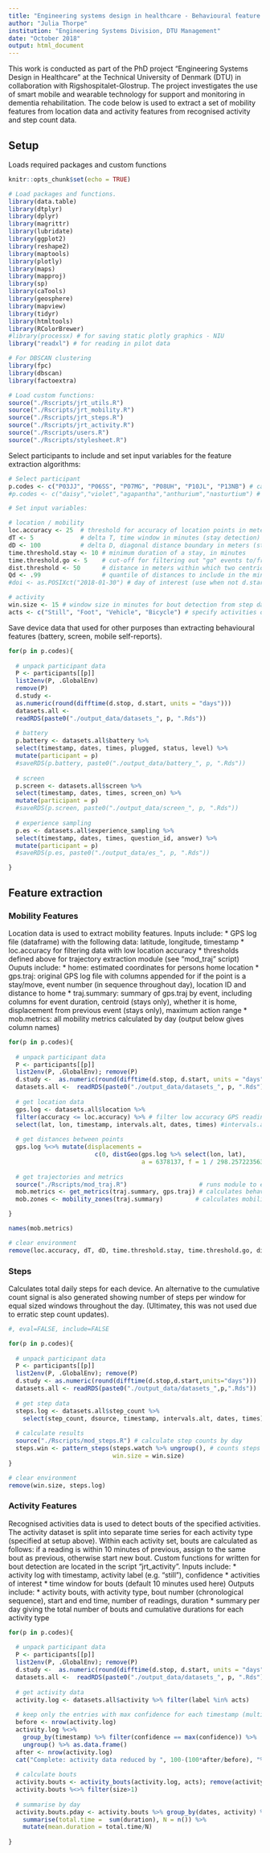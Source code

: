 ```yaml
---
title: "Engineering systems design in healthcare - Behavioural feature extraction"
author: "Julia Thorpe"
institution: "Engineering Systems Division, DTU Management"
date: "October 2018"
output: html_document
---
```


This work is conducted as part of the PhD project "Engineering Systems Design in Healthcare" at the Technical University of Denmark (DTU) in collaboration with Rigshospitalet-Glostrup. The project investigates the use of smart mobile and wearable technology for support and monitoring in dementia rehabilitation. The code below is used to extract a set of mobility features from location data and activity features from recognised activity and step count data.


## Setup

Loads required packages and custom functions

```r
knitr::opts_chunk$set(echo = TRUE)

# Load packages and functions.
library(data.table)
library(dtplyr)
library(dplyr)
library(magrittr)
library(lubridate)
library(ggplot2)
library(reshape2)
library(maptools)
library(plotly)
library(maps)
library(mapproj)
library(sp)
library(caTools)
library(geosphere) 
library(mapview) 
library(tidyr) 
library(htmltools)
library(RColorBrewer)
#library(processx) # for saving static plotly graphics - NIU 
library("readxl") # for reading in pilot data

# For DBSCAN clustering
library(fpc)
library(dbscan)
library(factoextra)

# Load custom functions:
source("./Rscripts/jrt_utils.R")
source("./Rscripts/jrt_mobility.R")
source("./Rscripts/jrt_steps.R")
source("./Rscripts/jrt_activity.R")
source("./Rscripts/users.R")
source("./Rscripts/stylesheet.R")

```


Select participants to include and set input variables for the feature extraction algorithms:

```r

# Select participant
p.codes <- c("P03JJ", "P06SS", "P07MG", "P08UH", "P10JL", "P13NB") # case studies
#p.codes <- c("daisy","violet","agapantha","anthurium","nasturtium") # pilot

# Set input variables:

# location / mobility
loc.accuracy <- 25  # threshold for accuracy of location points in meters
dT <- 5             # delta T, time window in minutes (stay detection)
dD <- 100           # delta D, diagonal distance boundary in meters (stay detection)
time.threshold.stay <- 10 # minimum duration of a stay, in minutes
time.threshold.go <- 5    # cut-off for filtering out "go" events to/from same location, in minutes
dist.threshold <- 50      # distance in meters within which two centriods belong to same stay location
Qd <- .99                 # quantile of distances to include in the minimum convex polygon
#doi <- as.POSIXct("2018-01-30") # day of interest (use when not d.start)

# activity
win.size <- 15 # window size in minutes for bout detection from step data
acts <- c("Still", "Foot", "Vehicle", "Bicycle") # specify activities of interest


```


Save device data that used for other purposes than extracting behavioural features (battery, screen, mobile self-reports).

```r

for(p in p.codes){
  
  # unpack participant data
  P <- participants[[p]]
  list2env(P, .GlobalEnv)
  remove(P)
  d.study <-
  as.numeric(round(difftime(d.stop, d.start, units = "days")))
  datasets.all <-
  readRDS(paste0("./output_data/datasets_", p, ".Rds"))
  
  # battery
  p.battery <- datasets.all$battery %>%
  select(timestamp, dates, times, plugged, status, level) %>%
  mutate(participant = p)
  #saveRDS(p.battery, paste0("./output_data/battery_", p, ".Rds"))
  
  # screen
  p.screen <- datasets.all$screen %>%
  select(timestamp, dates, times, screen_on) %>%
  mutate(participant = p)
  #saveRDS(p.screen, paste0("./output_data/screen_", p, ".Rds"))
  
  # experience sampling
  p.es <- datasets.all$experience_sampling %>%
  select(timestamp, dates, times, question_id, answer) %>%
  mutate(participant = p)
  #saveRDS(p.es, paste0("./output_data/es_", p, ".Rds"))

}

```

## Feature extraction

### Mobility Features
Location data is used to extract mobility features.
Inputs include:
* GPS log file (dataframe) with the following data: latitude, longitude, timestamp
* loc.accuracy for filtering data with low location accuracy
* thresholds defined above for trajectory extraction module (see "mod_traj" script)
Ouputs include:
* home: estimated coordinates for persons home location
* gps.traj: original GPS log file with columns appended for if the point is a stay/move, event number (in sequence throughout day), location ID and distance to home
* traj.summary: summary of gps.traj by event, including columns for event duration, centroid (stays only), whether it is home, displacement from previous event (stays only), maximum action range
* mob.metrics: all mobility metrics calculated by day (output below gives column names) 


```r

for(p in p.codes){
  
  # unpack participant data
  P <- participants[[p]]
  list2env(P, .GlobalEnv); remove(P)
  d.study <-  as.numeric(round(difftime(d.stop, d.start, units = "days"))) # participation period
  datasets.all <-  readRDS(paste0("./output_data/datasets_", p, ".Rds"))
  
  # get location data
  gps.log <- datasets.all$location %>%
  filter(accuracy <= loc.accuracy) %>% # filter low accuracy GPS readings
  select(lat, lon, timestamp, intervals.alt, dates, times) #intervals.alt optional
  
  # get distances between points
  gps.log %<>% mutate(displacements = 
                        c(0, distGeo(gps.log %>% select(lon, lat),
                                     a = 6378137, f = 1 / 298.257223563)))
  
  # get trajectories and metrics
  source("./Rscripts/mod_traj.R")                    # runs module to extracts "stay" and "move" events from location data 
  mob.metrics <- get_metrics(traj.summary, gps.traj) # calculates behavioural metrics (by day)
  mob.zones <- mobility_zones(traj.summary)         # calculates mobility zones entered as in questionnaire assessment (not in use)

}

names(mob.metrics)

# clear environment
remove(loc.accuracy, dT, dD, time.threshold.stay, time.threshold.go, dist.threshold, Qd)

```

### Steps
Calculates total daily steps for each device.
An alternative to the cumulative count signal is also generated showing number of steps per window for equal sized windows throughout the day. (Ultimatey, this was not used due to erratic step count updates).   

```r

#, eval=FALSE, include=FALSE

for(p in p.codes){
  
  # unpack participant data
  P <- participants[[p]]
  list2env(P, .GlobalEnv); remove(P)
  d.study <- as.numeric(round(difftime(d.stop,d.start,units="days")))  # participation period
  datasets.all <- readRDS(paste0("./output_data/datasets_",p,".Rds"))
  
  # get step data
  steps.log <- datasets.all$step_count %>% 
    select(step_count, dsource, timestamp, intervals.alt, dates, times)
  
  # calculate results
  source("./Rscripts/mod_steps.R") # calculate step counts by day
  steps.win <- pattern_steps(steps.watch %>% ungroup(), # counts steps by time windows over the day
                             win.size = win.size)
} 

# clear environment
remove(win.size, steps.log)
```

### Activity Features
Recognised activities data is used to detect bouts of the specified activities.
The activity dataset is split into separate time series for each activity type (specified at setup above). 
Within each activity set, bouts are calculated as follows: if a reading is within 10 minutes of previous, assign to the same bout as previous, otherwise start new bout. Custom functions for written for bout detection are located in the script "jrt_activity".
Inputs include:
* activity log with timestamp, activity label (e.g. "still"), confidence 
* activities of interest
* time window for bouts (default 10 minutes used here)
Outputs include:
* activity bouts, with activity type, bout number (chronological sequence), start and end time, number of readings, duration
* summary per day giving the total number of bouts and cumulative durations for each activity type


```r

for(p in p.codes){
  
  # unpack participant data
  P <- participants[[p]]
  list2env(P, .GlobalEnv); remove(P)
  d.study <-  as.numeric(round(difftime(d.stop, d.start, units = "days"))) # participation period
  datasets.all <-  readRDS(paste0("./output_data/datasets_", p, ".Rds"))
  
  # get activity data
  activity.log <- datasets.all$activity %>% filter(label %in% acts)
  
  # keep only the entries with max confidence for each timestamp (multiple max-confidence activities per timestamp possible)
  before <- nrow(activity.log)
  activity.log %<>% 
    group_by(timestamp) %>% filter(confidence == max(confidence)) %>% 
    ungroup() %>% as.data.frame()
  after <- nrow(activity.log)
  cat("Complete: activity data reduced by ", 100-(100*after/before), "% by keeping only the max confidence for each unique timestamp \n");
  
  # calculate bouts
  activity.bouts <- activity_bouts(activity.log, acts); remove(activity.log)
  activity.bouts %<>% filter(size>1)
  
  # summarise by day
  activity.bouts.pday <- activity.bouts %>% group_by(dates, activity) %>% 
    summarise(total.time =  sum(duration), N = n()) %>%
    mutate(mean.duration = total.time/N)
  
}

```


